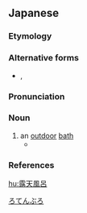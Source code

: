==Japanese==
{{wikipedia|lang=ja}}
{{ja-kanjitab|ろ|てん|ふ|k3=ぶ|yomi=o|ろ|r=y}}

===Etymology===
{{compound|lang=ja|露天|tr1=roten|t1=[[outdoor]]|風呂|tr2=furo|t2=[[bath]]|sort=ろてんぶろ}}

===Alternative forms===
* {{ja-l|野天風呂}}, {{ja-l|野風呂}}

===Pronunciation===
{{ja-pron|ろてんぶろ|acc=4|acc_ref=NHK|acc2=h|acc2_ref=DJR|y=o}}

===Noun===
{{ja-noun|ろてんぶろ}}

# an [[outdoor]] [[bath]]
#* {{quote-book|genre=fiction||{{w|Mitsuru Adachi}}|{{w|lang=ja|ショートプログラム (漫画)|{{lang|ja|ショート・プログラム}}}}|trans-title={{w|Short Program (manga)|Short Program}}|location=Tokyo|publisher=Shogakukan|date=Jul 23 2007|isbn=978-4-09-127873-9|volume=3||11|chapter={{lang|ja|下駄とダイヤモンド}}|trans-chapter=Geta and Diamonds|{{ruby|{{lang|ja|バカじゃないの。[全](ぜん)[裸](ら)[美](び)[女](じょ)[密](みっ)[室](しつ)'''[露](ろ)[天](てん)[風](ぶ)[呂](ろ)'''[連](れん)[続](ぞく)[殺](さつ)[人](じん)[事](じ)[件](けん)？わざわざ[断](ことわ)らなくても、[服](ふく)[着](き)たまま[風](ふ)[呂](ろ)には[入](はい)る[美](び)[女](じょ)なんていないわよ。だいたい、'''[露](ろ)[天](てん)[風](ぶ)[呂](ろ)'''が[密](みっ)[室](しつ)になった[段](だん)[階](かい)で[大](だい)[事](じ)[件](けん)だわ。}}}}|transliteration=''Baka ja nai no. Zenra bijo misshitsu '''rotenburo''' renzoku satsujin jiken? Wazawaza kotowaranakute mo, fuku kita mama furo ni wa hairu bijo nante inai wa yo. Daitai, '''rotenburo''' ga misshitsu ni natta dankai de daijiken da wa.''|translation=Now that's just absurd. A series of murder cases of beautiful naked women inside locked-room '''outdoor baths'''? I mean, it's not like there's such thing as beautiful women taking a bath with clothes on. And an '''outdoor bath''' can't be in a locked room to begin with.|language=Japanese}}

===References===
<references/>

[[Category:ja:Bathing|ろてんぶろ]]

[[hu:露天風呂]]
